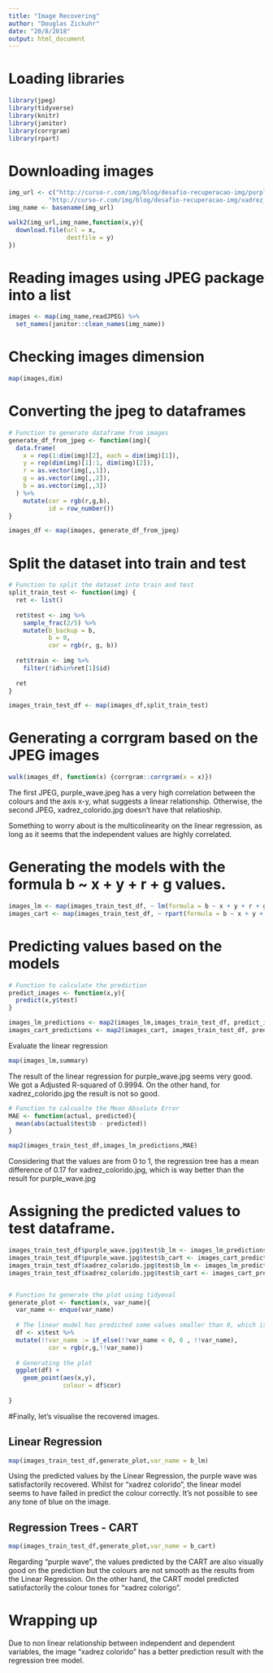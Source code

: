 ```yaml
---
title: "Image Recovering"
author: "Douglas Zickuhr"
date: "20/8/2018"
output: html_document
---
```


# Loading libraries
```r
library(jpeg)
library(tidyverse)
library(knitr)
library(janitor)
library(corrgram)
library(rpart)
```

# Downloading images
```r
img_url <- c("http://curso-r.com/img/blog/desafio-recuperacao-img/purple_wave.jpg",
           "http://curso-r.com/img/blog/desafio-recuperacao-img/xadrez_colorido.jpg")
img_name <- basename(img_url)

walk2(img_url,img_name,function(x,y){
  download.file(url = x,
                destfile = y)
})
```

# Reading images using JPEG package into a list
```r
images <- map(img_name,readJPEG) %>%
  set_names(janitor::clean_names(img_name))
```


# Checking images dimension
```r
map(images,dim)
```

# Converting the jpeg to dataframes
```r
# Function to generate dataframe from images
generate_df_from_jpeg <- function(img){
  data.frame(
    x = rep(1:dim(img)[2], each = dim(img)[1]),
    y = rep(dim(img)[1]:1, dim(img)[2]),
    r = as.vector(img[,,1]),
    g = as.vector(img[,,2]),
    b = as.vector(img[,,3])
  ) %>% 
    mutate(cor = rgb(r,g,b),
           id = row_number())
}

images_df <- map(images, generate_df_from_jpeg)
```

# Split the dataset into train and test
```r
# Function to split the dataset into train and test
split_train_test <- function(img) {
  ret <- list()
  
  ret$test <- img %>%
    sample_frac(2/5) %>%
    mutate(b_backup = b,
           b = 0,
           cor = rgb(r, g, b))
  
  ret$train <- img %>% 
    filter(!id%in%ret[1]$id)
  
  ret
}

images_train_test_df <- map(images_df,split_train_test)

```

# Generating a corrgram based on the JPEG images
```r
walk(images_df, function(x) {corrgram::corrgram(x = x)})

```

The first JPEG, purple_wave.jpeg has a very high correlation between the colours and the axis x-y, what suggests a linear relationship. Otherwise, the second JPEG, xadrez_colorido.jpg doesn't have that relatioship.

Something to worry about is the multicolinearity on the linear regression, as long as it seems that the independent values are highly correlated.

# Generating the models with the formula b ~ x + y + r + g values.
```r
images_lm <- map(images_train_test_df, ~ lm(formula = b ~ x + y + r + g, data = .$train))
images_cart <- map(images_train_test_df, ~ rpart(formula = b ~ x + y + r + g, data = .$train))
```


# Predicting values based on the models
```r
# Function to calculate the prediction
predict_images <- function(x,y){
  predict(x,y$test)
}

images_lm_predictions <- map2(images_lm,images_train_test_df, predict_images)
images_cart_predictions <- map2(images_cart, images_train_test_df, predict_images)
```

Evaluate the linear regression
```r
map(images_lm,summary)
```

The result of the linear regression for purple_wave.jpg seems very good. We got a Adjusted R-squared of 0.9994. On the other hand, for xadrez_colorido.jpg the result is not so good.


```r
# Function to calcualte the Mean Absolute Error
MAE <- function(actual, predicted){
  mean(abs(actual$test$b - predicted))
}

map2(images_train_test_df,images_lm_predictions,MAE)

```
Considering that the values are from 0 to 1, the regression tree has a mean difference of 0.17 for xadrez_colorido.jpg, which is way better than the result for purple_wave.jpg  


# Assigning the predicted values to test dataframe.
```r
images_train_test_df$purple_wave.jpg$test$b_lm <- images_lm_predictions$purple_wave.jpg
images_train_test_df$purple_wave.jpg$test$b_cart <- images_cart_predictions$purple_wave.jpg
images_train_test_df$xadrez_colorido.jpg$test$b_lm <- images_lm_predictions$xadrez_colorido.jpg
images_train_test_df$xadrez_colorido.jpg$test$b_cart <- images_cart_predictions$xadrez_colorido.jpg


# Function to generate the plot using tidyeval
generate_plot <- function(x, var_name){
  var_name <- enquo(var_name)
  
  # The linear model has predicted some values smaller than 0, which is not accepted by rgb function.
  df <- x$test %>%
  mutate(!!var_name := if_else(!!var_name < 0, 0 , !!var_name),
           cor = rgb(r,g,!!var_name))
  
  # Generating the plot
  ggplot(df) + 
    geom_point(aes(x,y), 
               colour = df$cor)
  
}

```



#Finally, let's visualise the recovered images.

## Linear Regression
```r
map(images_train_test_df,generate_plot,var_name = b_lm)
```
Using the predicted values by the Linear Regression, the purple wave was satisfactorily recovered. 
Whilst for "xadrez colorido", the linear model seems to have failed in predict the colour correctly. It's not possible to see any tone of blue on the image.

## Regression Trees - CART
```r
map(images_train_test_df,generate_plot,var_name = b_cart)

```

Regarding "purple wave", the values predicted by the CART are also visually good on the prediction but the colours are not smooth as the results from the Linear Regression. 
On the other hand, the CART model predicted satisfactorily the colour tones for "xadrez colorigo".


# Wrapping up
Due to non linear relationship between independent and dependent variables, the image "xadrez colorido" has a better prediction result with the regression tree model.
